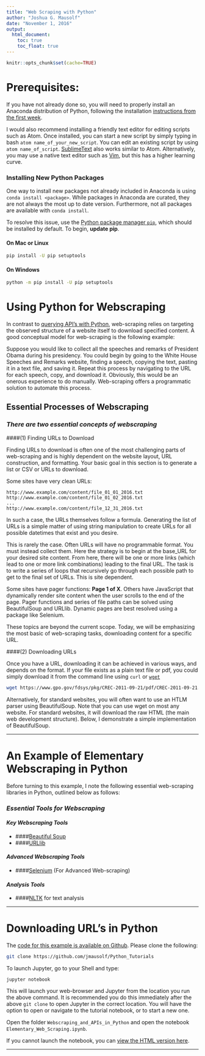 ```yaml
---
title: "Web Scraping with Python"
author: "Joshua G. Mausolf"
date: "November 1, 2016"
output:
  html_document:
    toc: true
    toc_float: true
---
```


```r
knitr::opts_chunk$set(cache=TRUE)
```


# Prerequisites:

If you have not already done so, you will need to properly install an Anaconda distribution of Python, following the installation [instructions from the first week](https://uc-cfss.github.io/setup00.html).

I would also recommend installing a friendly text editor for editing scripts such as Atom. Once installed, you can start a new script by simply typing in bash `atom name_of_your_new_script`. You can edit an existing script by using `atom name_of_script`. [SublimeText](https://www.sublimetext.com) also works similar to Atom. Alternatively, you may use a native text editor such as [Vim](https://www.linux.com/learn/vim-101-beginners-guide-vim), but this has a higher learning curve.

### Installing New Python Packages

One way to install new packages not already included in Anaconda is using `conda install <package>`. While packages in Anaconda are curated, they are not always the most up to date version. Furthermore, not all packages are available with `conda install`. 

To resolve this issue, use the [Python package manager `pip`](https://packaging.python.org/installing/), which should be installed by default. To begin, **update pip**. 

#### On Mac or Linux

```bash
pip install -U pip setuptools
```

#### On Windows

```bash
python -m pip install -U pip setuptools
```

# Using Python for Webscraping

In contrast to [querying API's with Python](), web-scraping relies on targeting the observed structure of a website itself to download specified content. A good conceptual model for web-scraping is the following example:

Suppose you would like to collect all the speeches and remarks of President Obama during his presidency. You could begin by going to the White House Speeches and Remarks website, finding a speech, copying the text, pasting it in a text file, and saving it. Repeat this process by navigating to the URL for each speech, copy, and download it. Obviously, this would be an onerous experience to do manually. Web-scraping offers a programmatic solution to automate this process.

## Essential Processes of Webscraping

### *There are two essential concepts of webscraping*

####(1) Finding URLs to Download

Finding URLs to download is often one of the most challenging parts of web-scraping and is highly dependent on the website layout, URL construction, and formatting. Your basic goal in this section is to generate a list or CSV or URLs to download. 

Some sites have very clean URLs:

```
http://www.example.com/content/file_01_01_2016.txt
http://www.example.com/content/file_01_02_2016.txt
...
http://www.example.com/content/file_12_31_2016.txt
```
In such a case, the URLs themselves follow a formula. Generating the list of URLs is a simple matter of using string manipulation to create URLs for all possible datetimes that exist and you desire.

This is rarely the case. Often URLs will have no programmable format. You must instead collect them. Here the strategy is to begin at the base_URL for your desired site content. From here, there will be one or more links (which lead to one or more link combinations) leading to the final URL. The task is to write a series of loops that recursively go through each possible path to get to the final set of URLs. This is site dependent. 

Some sites have pager functions: **Page 1 of X**. Others have JavaScript that dynamically render site content when the user scrolls to the end of the page. Pager functions and series of file paths can be solved using BeautifulSoup and URLlib. Dynamic pages are best resolved using a package like Selenium.

These topics are beyond the current scope. Today, we will be emphasizing the most basic of web-scraping tasks, downloading content for a specific URL. 

####(2) Downloading URLs

Once you have a URL, downloading it can be achieved in various ways, and depends on the format. If your file exists as a plain text file or pdf, you could simply download it from the command line using `curl` or [`wget`](https://pypi.python.org/pypi/wget)


```bash
wget https://www.gpo.gov/fdsys/pkg/CREC-2011-09-21/pdf/CREC-2011-09-21.pdf
```

Alternatively, for standard websites, you will often want to use an HTLM parser using BeautifulSoup. Note that you can use wget on most any website. For standard websites, it will download the raw HTML (the main web development structure). Below, I demonstrate a simple implementation of BeautifulSoup. 


---
 
# An Example of Elementary Webscraping in Python

Before turning to this example, I note the following essential web-scraping libraries in Python, outlined below as follows:

### *Essential Tools for Webscraping*

#### *Key Webscraping Tools*

* ####[Beautiful Soup]()
* ####[URLlib]()

#### *Advanced Webscraping Tools*

* ####[Selenium]() (For Advanced Web-scraping)

#### *Analysis Tools*

* ####[NLTK]() for text analysis

---

# Downloading URL's in Python

The [code for this example is available on Github](https://github.com/jmausolf/Python_Tutorials). Please clone the following:

```bash
git clone https://github.com/jmausolf/Python_Tutorials

```

To launch Jupyter, go to your Shell and type:

`jupyter notebook`

This will launch your web-browser and Jupyter from the location you run the above command. It is recommended you do this immediately after the above `git clone` to open Jupyter in the correct location. You will have the option to open or navigate to the tutorial notebook, or to start a new one.

Open the folder `Webscraping_and_APIs_in_Python` and open the notebook `Elementary_Web_Scraping.ipynb`.

If you cannot launch the notebook, you can [view the HTML version here]().


---

